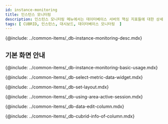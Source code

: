 ```yaml
---
id: instance-monitoring
title: 인스턴스 모니터링
description: 인스턴스 모니터링 메뉴에서는 데이터베이스 서버의 핵심 지표들에 대한 상세 정보를 실시간으로 확인할 수 있습니다.
tags: [ CUBRID, 인스턴스, 대시보드, 데이터베이스 모니터링  ]
---
```



{@include: ../common-items/_db-instance-monitoring-desc.mdx}

## 기본 화면 안내

<ProdImg img='db-instance-monitoring' ext='.png' desc='인스턴스 모니터링' />

{@include: ../common-items/_db-instance-monitoring-basic-usage.mdx}

<!-- 지표 선택하기 -->
{@include: ../common-items/_db-select-metric-data-widget.mdx}

<!-- 레이아웃 설정하기 -->
{@include: ../common-items/_db-set-layout.mdx}

<!-- 액티브 세션 영역 활용 -->
{@include: ../common-items/_db-using-area-active-session.mdx}

<!-- 컬럼 변경하기 -->
{@include: ../common-items/_db-data-edit-column.mdx}

<!-- 컬럼 정보 안내 -->
{@include: ../common-items/_db-cubrid-info-of-column.mdx}